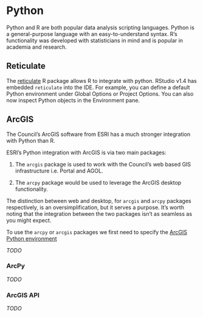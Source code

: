 # Python {#python}

Python and R are both popular data analysis scripting languages. Python is a general-purpose language with an easy-to-understand syntax. R's functionality was developed with statisticians in mind and is popular in academia and research.

## Reticulate

The [reticulate](https://rstudio.github.io/reticulate/) R package allows R to integrate with python. RStudio v1.4 has embedded `reticulate` into the IDE. For example, you can define a default Python environment under Global Options or Project Options. You can also now inspect Python objects in the Environment pane.

## ArcGIS

The Council's ArcGIS software from ESRI has a much stronger integration with Python than R.

ESRI's Python integration with ArcGIS is via two main packages:

1.  The `arcgis` package is used to work with the Council's web based GIS infrastructure i.e. Portal and AGOL.

2.  The `arcpy` package would be used to leverage the ArcGIS desktop functionality.

The distinction between web and desktop, for `arcgis` and `arcpy` packages respectively, is an oversimplification, but it serves a purpose. It's worth noting that the integration between the two packages isn't as seamless as you might expect.

To use the `arcpy` or `arcgis` packages we first need to specify the [ArcGIS Python environment](https://developers.arcgis.com/python/guide/install-and-set-up/)

*TODO*

### ArcPy

*TODO*

### ArcGIS API

*TODO*

